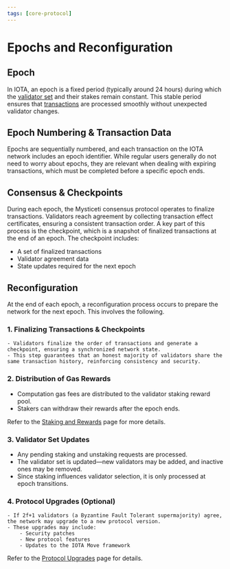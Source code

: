 ```yaml
---
tags: [core-protocol]
---
```


# Epochs and Reconfiguration 

## Epoch

In IOTA, an epoch is a fixed period (typically around 24 hours) during which the [validator set](./consensus.mdx#consensus-committee) and their stakes remain constant. This stable period ensures that [transactions](../../developer/iota-101/transactions/transactions.mdx) are processed smoothly without unexpected validator changes.

## Epoch Numbering & Transaction Data

Epochs are sequentially numbered, and each transaction on the IOTA network includes an epoch identifier. While regular users generally do not need to worry about epochs, they are relevant when dealing with expiring transactions, which must be completed before a specific epoch ends.

## Consensus & Checkpoints

During each epoch, the Mysticeti consensus protocol operates to finalize transactions. Validators reach agreement by collecting transaction effect certificates, ensuring a consistent transaction order. A key part of this process is the checkpoint, which is a snapshot of finalized transactions at the end of an epoch. The checkpoint includes:

- A set of finalized transactions
- Validator agreement data
- State updates required for the next epoch

## Reconfiguration

At the end of each epoch, a reconfiguration process occurs to prepare the network for the next epoch. This involves the following.

### 1. Finalizing Transactions & Checkpoints
    - Validators finalize the order of transactions and generate a checkpoint, ensuring a synchronized network state.
    - This step guarantees that an honest majority of validators share the same transaction history, reinforcing consistency and security.

### 2. Distribution of Gas Rewards
   - Computation gas fees are distributed to the validator staking reward pool.
   - Stakers can withdraw their rewards after the epoch ends.

Refer to the [Staking and Rewards](./staking-rewards.mdx) page for more details.

### 3. Validator Set Updates
   - Any pending staking and unstaking requests are processed.
   - The validator set is updated—new validators may be added, and inactive ones may be removed. 
   - Since staking influences validator selection, it is only processed at epoch transitions.

### 4. Protocol Upgrades (Optional)

<BSTInfo/>

    - If 2f+1 validators (a Byzantine Fault Tolerant supermajority) agree, the network may upgrade to a new protocol version.
    - These upgrades may include:
        - Security patches
        - New protocol features
        - Updates to the IOTA Move framework

Refer to the [Protocol Upgrades](./protocol-upgrades.mdx) page for details.

<Quiz questions={questions} />
